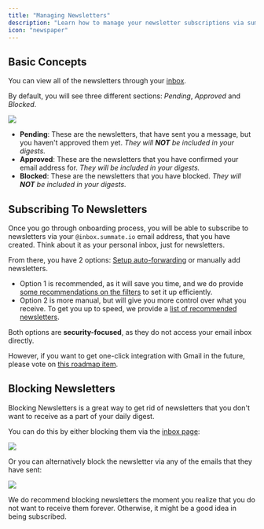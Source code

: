 ```yaml
---
title: "Managing Newsletters"
description: "Learn how to manage your newsletter subscriptions via summate"
icon: "newspaper"
---
```


## Basic Concepts

You can view all of the newsletters through your [inbox](https://summate.io/inbox).

By default, you will see three different sections: _Pending_, _Approved_ and _Blocked_.

<Frame>
  <img src="/images/inbox_basic.png" style={{ borderRadius: "0.5rem" }} />
</Frame>

- **Pending**: These are the newsletters, that have sent you a message, but you haven't approved them yet. _They will **NOT** be included in your digests._
- **Approved**: These are the newsletters that you have confirmed your email address for. _They will be included in your digests._
- **Blocked**: These are the newsletters that you have blocked. _They will **NOT** be included in your digests._

## Subscribing To Newsletters

Once you go through onboarding process, you will be able to subscribe to newsletters via your `@inbox.summate.io` email address, that you have created.
Think about it as your personal inbox, just for newsletters.

From there, you have 2 options: [Setup auto-forwarding](/essentials/auto-forwarding) or manually add newsletters.

- Option 1 is recommended, as it will save you time, and we do provide [some recommendations on the filters](/essentials/auto-forwarding#recommended-filters-setup) to set it up efficiently.
- Option 2 is more manual, but will give you more control over what you receive. To get you up to speed, we provide a [list of recommended newsletters](/useful-links/ai).

Both options are **security-focused**, as they do not access your email inbox directly.

However, if you want to get one-click integration with Gmail in the future, please vote on [this roadmap item](https://summate.canny.io/feature-requests/p/integration-with-gmail).

## Blocking Newsletters

Blocking Newsletters is a great way to get rid of newsletters that you don't want to receive as a part of your daily digest.

You can do this by either blocking them via the [inbox page](https://summate.io/inbox):

<Frame>
  <img src="/images/inbox_main_block.png" style={{ borderRadius: "0.5rem" }} />
</Frame>

Or you can alternatively block the newsletter via any of the emails that they have sent:

<Frame>
  <img
    src="/images/inbox_newsletter_block.png"
    style={{ borderRadius: "0.5rem" }}
  />
</Frame>

We do recommend blocking newsletters the moment you realize that you do not want to receive them forever. Otherwise, it might be a good idea in being subscribed.
